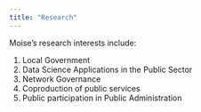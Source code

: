 ---
title: "Research"
---

Moise's research interests include:

1.  Local Government
2.  Data Science Applications in the Public Sector
3.  Network Governance
4.  Coproduction of public services
5.  Public participation in Public Administration

